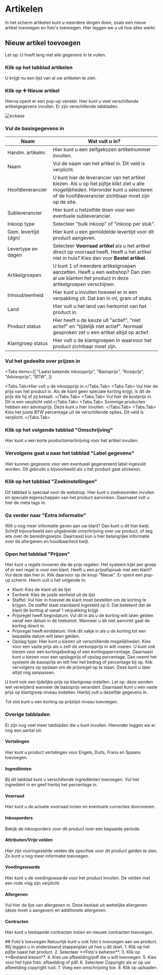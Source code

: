 
# Artikelen

In het scherm artikelen kunt u meerdere dingen doen, zoals een nieuw artikel toevoegen en foto's toevoegen. Hier leggen we u uit hoe alles werkt.

## Nieuw artikel toevoegen

Let op: U hoeft lang niet alle gegevens in te vullen.

<Steps>

### Klik op het tabblad artikelen

U krijgt nu een lijst van al uw artikelen te zien.

### Klik op ➕ Nieuw artikel

Hierna opent er een pop-up venster.
Hier kunt u veel verschillende artikelgegevens invullen. Er zijn verschillende tabbladen.

![ecbase](/images/artikelen/nieuw-artikel.png)

### Vul de basisgegevens in

| Naam                 | Wat vult u in?                                                                                                                                                                              |
| -------------------- | ------------------------------------------------------------------------------------------------------------------------------------------------------------------------------------------- |
| Handm. artikelnr.    | Hier kunt u een zelfgekozen artikelnummer invullen.                                                                                                                                         |
| Naam                 | Vul de naam van het artikel in. Dit veld is verplicht.                                                                                                                                      |
| Hoofdleverancier     | U kunt hier de leverancier van het artikel kiezen. Als u op het pijltje klikt ziet u alle mogelijkheden. Hieronder kunt u selecteren of de hoofdleverancier zichtbaar moet zijn op de site. |
| Subleverancier       | Hier kunt u hetzelfde doen voor een eventuele subleverancier.                                                                                                                               |
| Inkoop type          | Selecteer "bulk inkoop" of "inkoop per stuk".                                                                                                                                               |
| Gem. levertijd (dgn) | Hier kunt u een gemiddelde levertijd voor dit product aangeven.                                                                                                                             |
| Levertype en dagen   | Selecteer **Voorraad artikel** als u het artikel direct op voorraad heeft. Heeft u het artikel niet in huis? Kies dan voor **Bestel artikel**.                                              |
| Artikelgroepen       | U kunt 1 of meerdere artikelgroepen aanzetten. Heeft u een webshop? Dan zien al uw klanten het product in deze artikelgroepen verschijnen.                                                  |
| Inhoud/eenheid       | Hier kunt u invullen hoeveel er in een verpakking zit. Dat kan in ml, gram of stuks.                                                                                                        |
| Land                 | Hier vult u het land van herkomst van het product in.                                                                                                                                       |
| Product status       | Hier heeft u de keuze uit "actief", "niet actief" en "tijdelijk niet actief". Normaal gesproken zet u een artikel altijd op actief.                                                         |
| Klantgroep status    | Hier vult u de klantgroepen in waarvoor het product zichtbaar moet zijn.                                                                                                                    |

### Vul het gedeelte over prijzen in


<Tabs
  items={[
    "Laatst bekende inkoopprijs",
    "Basisprijs",
    "Kostprijs",
    "Adviesprijs",
    "BTW",
  ]}
>
  <Tabs.Tab>Hier vult u de inkoopprijs in.</Tabs.Tab>
  <Tabs.Tab>
    Vul hier de prijs van het product in. Als de klant geen speciale korting
    krijgt, is dit de prijs die hij of zij betaalt.
  </Tabs.Tab>
  <Tabs.Tab> Vul hier de kostprijs in. Dit is een verplicht veld.</Tabs.Tab>
  <Tabs.Tab>
    Sommige producten hebben een adviesprijs. Deze kunt u hier invullen.
  </Tabs.Tab>
  <Tabs.Tab>
    Kies het juiste BTW percentage uit de verschillende opties. Dit veld is
    verplicht.
  </Tabs.Tab>
</Tabs>

### Klik op het volgende tabblad "Omschrijving"

Hier kunt u een korte productomschrijving voor het artikel invullen.

### Vervolgens gaat u naar het tabblad "Label gegevens"

Hier kunnen gegevens voor een eventueel gegenereerd label ingevuld worden. Dit gebruikt u bijvoorbeeld als u het product gaat stickeren.

### Klik op het tabblad "Zoekinstellingen"

Dit tabblad is speciaal voor de webshop. Hier kunt u zoekwoorden invullen en speciale eigenschappen van het product aanvinken.
Daarnaast vult u hier de meta tags in.

### Ga verder naar "Extra informatie"

Wilt u nog meer informatie geven aan uw klant? Dan kunt u dit hier kwijt.
Schrijf bijvoorbeeld een uitgebreide omschrijving over uw product, of zeg iets over de bereidingswijze.
Daarnaast kun u hier belangrijke informatie over de allergenen en houdbaarheid kwijt.

### Open het tabblad "Prijzen"

Hier kunt u regels invoeren die de prijs regelen. Het systeem kijkt per groep of er een regel is voor een klant.
Heeft u een prijsafspraak met een klant? Vul deze dan hier in. Klik daarvoor op de knop "Nieuw".
Er opent een pop-up scherm. Hierin vult u het volgende in:

- Klant: Kies de klant uit de lijst
- Eenheid: Kies de juiste eenheid uit de lijst
- Staffel: Vul hier in hoeveel de klant moet bestellen om de korting te krijgen. De staffel staat standaard ingesteld op 0. Dat betekent dat de klant de korting al vanaf 1 verpakking krijgt.
- Prijsregel heeft begindatum: Vul dit in als u de korting wilt laten gelden vanaf een datum in de toekomst. Wanneer u dit niet aanvinkt gaat de korting direct in.
- Prijsregel heeft einddatum: Vink dit vakje in als u de korting tot een bepaalde datum wilt laten gelden.
- Opslag type: Hier kunt u kiezen uit verschillende mogelijkheden. Kies voor een vaste prijs als u zelf de verkoopprijs in wilt voeren.
  U kunt ook kiezen voor een kortingsbedrag of een kortingspercentage. Daarnaast kunt u kiezen voor een opslagprijs of opslag percentage. Dan neemt het systeem de basisprijs en telt hier het bedrag of percentage bij op.
  Klik vervolgens op opslaan om de prijsregel op te slaan. Deze kunt u later altijd nog aanpassen.

U kunt ook een tijdelijke prijs op klantgroep instellen. Let op: deze worden wel verwijderd wanneer de basisprijs verandert. Daarnaast kunt u een vaste prijs op klantgroep niveau instellen.
Hierbij vult u dezelfde gegevens in.

Tot slot kunt u een korting op prijslijst niveau toevoegen.

### Overige tabbladen

Er zijn nog veel meer tabbladen die u kunt invullen. Hieronder leggen we er nog een aantal uit:

#### Vertalingen

Hier kunt u product vertalingen voor Engels, Duits, Frans en Spaans toevoegen.

#### Ingrediënten

Bij dit tabblad kunt u verschillende ingrediënten toevoegen. Vul het ingrediënt in en geef hierbij het percentage in.

#### Voorraad

Hier kunt u de actuele voorraad inzien en eventuele correcties doorvoeren.

#### Inkooporders

Bekijk de inkooporders voor dit product over een bepaalde periode.

#### Attributen/Vrije velden

Hier zijn vooringestelde velden die specifiek voor dit product gelden te zien. Zo kunt u nog meer informatie toevoegen.

#### Voedingswaarde

Hier kunt u de voedingswaarde voor het product invullen. De velden met een rode vlag zijn verplicht.

#### Allergenen

Vul hier de lijst van allergenen in. Deze bestaat uit wettelijke allergenen (deze moet u aangeven) en additionele allergenen.

#### Contracten

Hier kunt u bestaande contracten inzien en nieuwe contracten toevoegen.

</Steps>
## Foto's toevoegen
Natuurlijk kunt u ook foto's toevoegen aan uw product. Wij leggen u in onderstaand stappenplan uit hoe u dit doet.
1. Klik op het pijltje naast het product.
2. Selecteer **Foto's beheren**.
3. Klik op **Bestand kiezen**.
4. Kies uw afbeelding/pdf die u wilt toevoegen.
5. Kies voor het type foto: afbeelding of pdf.
6. Selecteer Copyright als er op uw afbeelding copyright rust.
7. Voeg een omschrijving toe.
8. Klik op uploaden.
